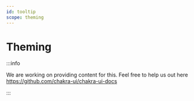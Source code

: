 ```yaml
---
id: tooltip
scope: theming
---
```


# Theming

:::info

We are working on providing content for this. Feel free to help us out here https://github.com/chakra-ui/chakra-ui-docs

:::
